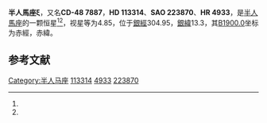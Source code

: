 {{Starbox begin
| name = 半人馬座ξ
}}
{{Starbox observe
| epoch = [[J2000.0|J2000.0]]
| constell = [[半人馬座|半人馬座]]<ref name=SIMBAD>{{cite web
 | url=http://simbad.u-strasbg.fr/simbad/sim-id?Ident=HR+4933
 | title=Pulsating variable Star
 | publisher=Centre de Données astronomiques de Strasbourg
 | work=SIMBAD
 | accessdate=2012-07-13
 | archive-date=2016-03-18
 | archive-url=https://web.archive.org/web/20160318075635/http://simbad.u-strasbg.fr/simbad/sim-id?Ident=HR+4933
 | dead-url=no
 }}</ref><ref name=DATA>{{cite web
 | url=http://vizier.u-strasbg.fr/viz-bin/VizieR-5?-out.add=.&-source=5050&-corr=PK=HR&-out.max=9999&HR=4933
 | title=VizieR Detailed Page
 | accessdate=2012-07-13
 | archive-date=2016-03-04
 | archive-url=https://web.archive.org/web/20160304224608/http://vizier.u-strasbg.fr/viz-bin/VizieR-5?-out.add=.&-source=5050&-corr=PK=HR&-out.max=9999&HR=4933
 | dead-url=no
 }}</ref>
| 星官 = 
| ra = {{RA|13|3|33.2}}<ref name=SIMBAD /><ref name=DATA />
| dec = {{DEC|-49|31|38}}<ref name=SIMBAD /><ref name=DATA />
| appmag_v = 4.85<ref name=SIMBAD /><ref name=DATA />
}}
{{Starbox character
| class = A0V<ref name=SIMBAD /><ref name=DATA />
| b-v = 0.02<ref name=SIMBAD /><ref name=DATA />
| u-b = 0.03<ref name=SIMBAD /><ref name=DATA />
| r-i = <ref name=SIMBAD /><ref name=DATA />
| variable = 
}}
{{Starbox astrometry
| radial_v = 0.03
| prop_mo_ra = 0
| parallax = 0.012
| p_error = 
}}
{{Starbox catalog
| names =CD-48 7887，[[SAO星表|SAO]] 223870，[[HD星表|HD]] 113314，[[HR星表|HR]] 4933}}
{{Starbox reference |Simbad=HR+4933}}
{{Starbox end}}

'''半人馬座ξ'''，又名'''CD-48 7887'''，'''HD 113314'''、'''SAO 223870'''、'''HR 4933'''，是[[半人馬座|半人馬座]]的一颗恒星<ref name=SIMBAD /><ref name=DATA />，视星等为4.85，位于[[銀道座標系|銀經]]304.95，[[銀道座標系|銀緯]]13.3，其[[B1900.0|B1900.0]]坐标为赤經{{RA|12|57|45.8}}，赤緯{{DEC|-48|13.3|22}}。

== 参考文献 ==
{{reflist}}

{{star-stub}}

{{半人馬座恒星}}
[[Category:半人马座|Category:半人马座]]
[[Category:HD和HDE天體|113314]]
[[Category:HR天體|4933]]
[[Category:SAO天體|223870]]